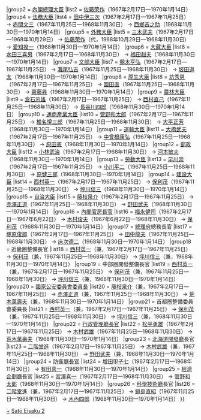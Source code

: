 {{Navbox
|name = 第二次佐藤內閣
|title = [[第二次佐藤內閣]]
|state = {{{state|collapsed}}}
|list1 = {{#ifeq:{{{1}}}|nocat||
{{Navbox with columns|child
|fullwidth = true
|colstyle = text-align: center; vertical-align: middle;
|oddcolstyle = background: #e9e9e9;
|evencolstyle = background: #f9f9f9;
|col1width = 20%
|col2width = 60%
|col3width = 20%
|col1 = [[第一次佐藤內閣]]<br /><small>（[[:Template:第一次佐藤內閣|模板]]）</small>
|col2 = '''[[第二次佐藤內閣 (第一次改造)|第一次改造內閣]]''' - '''[[第二次佐藤內閣 (第二次改造)|第二次改造內閣]]'''<br />（1967年2月17日—1970年1月14日）
|col3 = [[第三次佐藤內閣]]<br /><small>（[[:Template:第三次佐藤內閣|模板]]）</small>
}}
}}
|group2  = [[內閣總理大臣]]
|list2   = [[佐藤荣作]]（1967年2月17日—1970年1月14日）
|group4  = [[法務大臣]]
|list4   = [[田中伊三次]]（1967年2月17日—1967年11月25日） → [[赤間文三]]（1967年11月25日—1968年11月30日） → [[西鄉吉之助]]（1968年11月30日—1970年1月14日）
|group5  = [[外務大臣 (日本)|外務大臣]]
|list5   = [[三木武夫]]（1967年2月17日—1968年10月29日） → [[佐藤荣作]]（代，1968年10月29日—1968年11月30日） → [[愛知揆一]]（1968年11月30日—1970年1月14日）
|group6  = [[大藏大臣]]
|list6   = [[水田三喜男]]（1967年2月17日—1968年11月30日） → [[福田赳夫]]（1968年11月30日—1970年1月14日）
|group7  = [[文部大臣]]
|list7   = [[剱木亨弘]]（1967年2月17日—1967年11月25日） → [[灘尾弘吉]]（1967年11月25日—1968年11月30日） → [[坂田道太]]（1968年11月30日—1970年1月14日）
|group8  = [[厚生大臣]]
|list8   = [[坊秀男]]（1967年2月17日—1967年11月25日） → [[園田直]]（1967年11月25日—1968年11月30日） → [[齋藤昇]]（1968年11月30日—1970年1月14日）
|group9  = [[農林水產大臣|農林大臣]]
|list9   = [[倉石忠雄]]（1967年2月17日—1967年11月25日） → [[西村直己]]（1967年11月25日—1968年11月30日） → [[長谷川四郎]]（1968年11月30日—1970年1月14日）
|group10  = [[通商產業大臣]]
|list10   = [[管野和太郎]]（1967年2月17日—1967年11月25日） → [[椎名悅三郎]]（1967年11月25日—1968年11月30日） → [[大平正芳]]（1968年11月30日—1970年1月14日）
|group11  = [[運輸大臣]]
|list11   = [[大橋武夫 (政治家)|大橋武夫]]（1967年2月17日—1967年11月25日） → [[中曾根康弘]]（1967年11月25日—1968年11月30日） → [[原田憲]]（1968年11月30日—1970年1月14日）
|group12  = [[郵政大臣]]
|list12   = [[小林武治]]（1967年2月17日—1968年11月30日） → [[河本敏夫]]（1968年11月30日—1970年1月14日）
|group13  = [[勞動大臣]]
|list13   = [[早川崇]]（1967年2月17日—1967年11月25日） → [[小川平二]]（1967年11月25日—1968年11月30日） → [[原健三郎]]（1968年11月30日—1970年1月14日）
|group14  = [[建設大臣]]
|list14   = [[西村英一]]（1967年2月17日—1967年11月25日） → [[保利茂]]（1967年11月25日—1968年11月30日） → [[坪川信三]]（1968年11月30日—1970年1月14日）
|group15  = [[自治大臣]]
|list15   = [[藤枝泉介]]（1967年2月17日—1967年11月25日） → [[赤澤正道]]（1967年11月25日—1968年11月30日） → [[野田武夫]]（1968年11月30日—1970年1月14日）
|group16  = [[內閣官房長官]]
|list16   = [[福永健司]]（1967年2月17日—1967年6月22日） → [[木村俊夫]]（1967年6月22日—1968年11月30日） → [[保利茂]]（1968年11月30日—1970年1月14日）
|group17  = [[總理府]]總務長官
|list17   = [[塚原俊郎]]（1967年2月17日—1967年11月25日） → [[田中龍夫]]（1967年11月25日—1968年11月30日） → [[床次德二]]（1968年11月30日—1970年1月14日）
|group18  = 近畿圈整備長官
|list18   = [[西村英一]]（兼，1967年2月17日—1967年11月25日） → [[保利茂]]（兼，1967年11月25日—1968年11月30日） → [[坪川信三]]（兼，1968年11月30日—1970年1月14日）
|group19  = 中部圈開發整備長官
|list19   = [[西村英一]]（兼，1967年2月17日—1967年11月25日） → [[保利茂]]（兼，1967年11月25日—1968年11月30日） → [[坪川信三]]（兼，1968年11月30日—1970年1月14日）
|group20  = [[國家公安委員會委員長]]
|list20   = [[藤枝泉介]]（兼，1967年2月17日—1967年11月25日） → [[赤澤正道]]（兼，1967年11月25日—1968年11月30日） → [[荒木萬壽夫]]（兼，1968年11月30日—1970年1月14日）
|group21  = 首都圈整備委員會委員長
|list21   = [[西村英一]]（兼，1967年2月17日—1967年11月25日） → [[保利茂]]（兼，1967年11月25日—1968年11月30日） → [[坪川信三]]（兼，1968年11月30日—1970年1月14日）
|group22  = [[行政管理廳長官]]
|list22   = [[松平勇雄]]（1967年2月17日—1967年11月25日） → [[木村武雄]]（1967年11月25日—1968年11月30日） → [[荒木萬壽夫]]（1968年11月30日—1970年1月14日）
|group23  = [[北海道開發廳]]長官
|list23   = [[二階堂進]]（1967年2月17日—1967年11月25日） → [[木村武雄]]（兼，1967年11月25日—1968年11月30日） → [[野田武夫]]（兼，1968年11月30日—1970年1月14日）
|group24  = [[防衛廳長官]]
|list24   = [[增田甲子七]]（1967年2月17日—1968年11月30日） → [[有田喜一]]（1968年11月30日—1970年1月14日）
|group25  = [[經濟企劃廳]]長官
|list25   = [[宮澤喜一]]（1967年2月17日—1968年11月30日） → [[管野和太郎]]（1968年11月30日—1970年1月14日）
|group26  = [[科學技術廳]]長官
|list26   = [[二階堂進]]（兼，1967年2月17日—1967年11月25日） → [[鍋島直紹]]（1967年11月25日—1968年11月30日） → [[木內四郎]]（1968年11月30日—1970年1月14日）  
}}
<noinclude>
[[Category:第二次佐藤內閣閣僚|+]]
[[Category:日本內閣模板|Satō Eisaku 2]]
</noinclude>